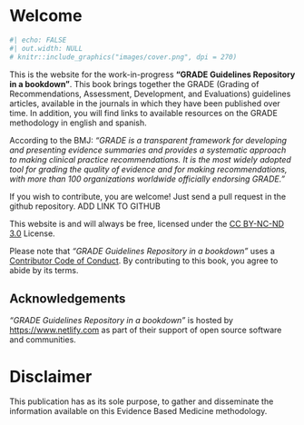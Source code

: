 # Welcome {.unnumbered}

```r
#| echo: FALSE
#| out.width: NULL
# knitr::include_graphics("images/cover.png", dpi = 270)
```

This is the website for the work-in-progress **"GRADE Guidelines Repository in a bookdown"**. This book brings together the GRADE (Grading of Recommendations, Assessment, Development, and Evaluations) guidelines articles, available in the journals in which they have been published over time. 
In addition, you will find links to available resources on the GRADE methodology in english and spanish.

According to the BMJ: *"GRADE is a transparent framework for developing and presenting evidence summaries and provides a systematic approach to making clinical practice recommendations. It is the most widely adopted tool for grading the quality of evidence and for making recommendations, with more than 100 organizations worldwide officially endorsing GRADE."* 

If you wish to contribute, you are welcome! Just send a pull request in the github repository. ADD LINK TO GITHUB

This website is and will always be free, licensed under the [CC BY-NC-ND 3.0](https://creativecommons.org/licenses/by-nc-nd/3.0/us/) License.

Please note that *"GRADE Guidelines Repository in a bookdown"* uses a [Contributor Code of Conduct](https://contributor-covenant.org/version/2/0/CODE_OF_CONDUCT.html).
By contributing to this book, you agree to abide by its terms.

## Acknowledgements {.unnumbered}

*"GRADE Guidelines Repository in a bookdown"* is hosted by <https://www.netlify.com> as part of their support of open source software and communities.

# Disclaimer {.unnumbered}

This publication has as its sole purpose, to gather and disseminate the information available on this Evidence Based Medicine methodology.
